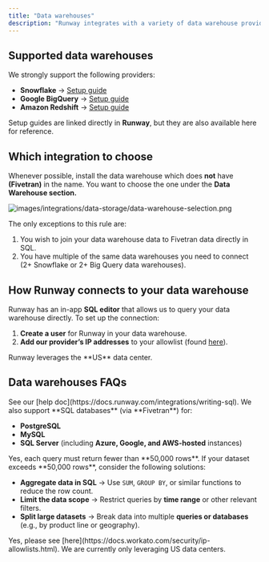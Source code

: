 ```yaml
---
title: "Data warehouses"
description: "Runway integrates with a variety of data warehouse providers, allowing you to pull data that has already been processed, transformed, or sourced from systems that Runway does not integrate with directly."
---
```


## Supported data warehouses

We strongly support the following providers:

- **Snowflake** → [Setup guide](https://docs.workato.com/connectors/snowflake.html#how-to-connect-to-snowflake-on-workato)
- **Google BigQuery** → [Setup guide](https://docs.workato.com/connectors/bigquery.html#how-to-connect-to-bigquery-on-workato)
- **Amazon Redshift** → [Setup guide](https://docs.workato.com/connectors/redshift.html#how-to-connect-to-redshift-on-workato)

Setup guides are linked directly in **Runway**, but they are also available here for reference.

## Which integration to choose

Whenever possible, install the data warehouse which does **not** have **(Fivetran)** in the name. You want to choose the one under the ****Data Warehouse section.****

![images/integrations/data-storage/data-warehouse-selection.png](/images/integrations/data-storage/data-warehouse-selection.png)

The only exceptions to this rule are:

1. You wish to join your data warehouse data to Fivetran data directly in SQL.
2. You have multiple of the same data warehouses you need to connect (2\+ Snowflake or 2\+ Big Query data warehouses).

## How Runway connects to your data warehouse

Runway has an in-app **SQL editor** that allows us to query your data warehouse directly. To set up the connection:

1. **Create a user** for Runway in your data warehouse.
2. **Add our provider’s IP addresses** to your allowlist (found [here](https://docs.workato.com/security/ip-allowlists.html)).

<Info>
  Runway leverages the **US** data center.
</Info>

## Data warehouses FAQs

<Accordion title="How do I write SQL in Runway?" icon="sparkles">
  See our [help doc](https://docs.runway.com/integrations/writing-sql).
</Accordion>

<Accordion title="What other databases can Runway pull from?" icon="sparkles">
  We also support **SQL databases** (via **Fivetran**) for:

  - **PostgreSQL**
  - **MySQL**
  - **SQL Server** (including **Azure, Google, and AWS-hosted** instances)
</Accordion>

<Accordion title="Is there a row limit on data queries?" icon="sparkles">
  Yes, each query must return fewer than **50,000 rows**.
</Accordion>

<Accordion title="How can I work around the row limit?" icon="sparkles">
  If your dataset exceeds **50,000 rows**, consider the following solutions:

  - **Aggregate data in SQL** → Use `SUM`, `GROUP BY`, or similar functions to reduce the row count.
  - **Limit the data scope** → Restrict queries by **time range** or other relevant filters.
  - **Split large datasets** → Break data into multiple **queries or databases** (e.g., by product line or geography).
</Accordion>

<Accordion title="Is there any IP addresses I need to add to an allowlist?" icon="sparkles">
  Yes, please see [here](https://docs.workato.com/security/ip-allowlists.html). We are currently only leveraging US data centers.
</Accordion>
